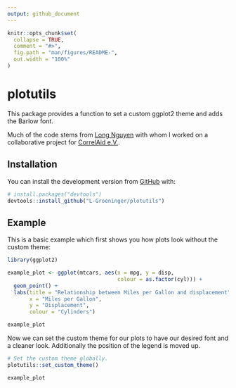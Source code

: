 ```yaml
---
output: github_document
---
```


<!-- README.md is generated from README.Rmd. Please edit that file -->

```r
knitr::opts_chunk$set(
  collapse = TRUE,
  comment = "#>",
  fig.path = "man/figures/README-",
  out.width = "100%"
)
```

# plotutils

<!-- badges: start -->
<!-- badges: end -->

This package provides a function to set a custom ggplot2 theme and adds the Barlow font.

Much of the code stems from [Long Nguyen](https://github.com/long39ng) with 
whom I worked on a collaborative project for [CorrelAid e.V.](https://correlaid.org/).


## Installation

You can install the development version from [GitHub](https://github.com/) with:

``` r
# install.packages("devtools")
devtools::install_github("L-Groeninger/plotutils")
```

## Example

This is a basic example which first shows you how plots look without the custom 
theme:

```r
library(ggplot2)

example_plot <- ggplot(mtcars, aes(x = mpg, y = disp, 
                                   colour = as.factor(cyl))) +
  geom_point() +
  labs(title = "Relationship between Miles per Gallon and displacement",
       x = "Miles per Gallon",
       y = "Displacement",
       colour = "Cylinders")

example_plot
```

Now we can set the custom theme for our plots to have our desired font and 
a cleaner look. Additionally the position of the legend is moved up.

```r
# Set the custom theme globally.
plotutils::set_custom_theme()

example_plot
```


